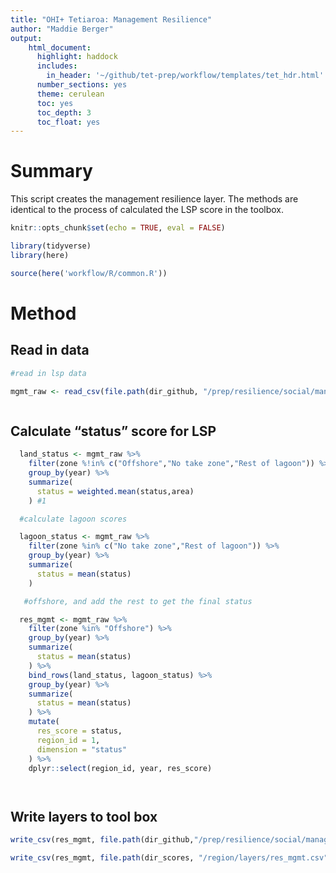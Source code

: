 ```yaml
---
title: "OHI+ Tetiaroa: Management Resilience"
author: "Maddie Berger"
output:
    html_document:
      highlight: haddock
      includes:
        in_header: '~/github/tet-prep/workflow/templates/tet_hdr.html' 
      number_sections: yes
      theme: cerulean
      toc: yes
      toc_depth: 3
      toc_float: yes
---
```


# Summary

This script creates the management resilience layer. The methods are identical to the process of calculated the LSP score in the toolbox. 

```r
knitr::opts_chunk$set(echo = TRUE, eval = FALSE)

library(tidyverse)
library(here)

source(here('workflow/R/common.R'))

```

# Method 

## Read in data 
```r

#read in lsp data 

mgmt_raw <- read_csv(file.path(dir_github, "/prep/resilience/social/management/res_mgmt_raw.csv"))



```



## Calculate "status" score for LSP

```r


  land_status <- mgmt_raw %>%
    filter(zone %!in% c("Offshore","No take zone","Rest of lagoon")) %>%
    group_by(year) %>%
    summarize(
      status = weighted.mean(status,area)
    ) #1

  #calculate lagoon scores

  lagoon_status <- mgmt_raw %>%
    filter(zone %in% c("No take zone","Rest of lagoon")) %>%
    group_by(year) %>%
    summarize(
      status = mean(status)
    )

   #offshore, and add the rest to get the final status

  res_mgmt <- mgmt_raw %>%
    filter(zone %in% "Offshore") %>%
    group_by(year) %>%
    summarize(
      status = mean(status)
    ) %>%
    bind_rows(land_status, lagoon_status) %>%
    group_by(year) %>%
    summarize(
      status = mean(status)
    ) %>%
    mutate(
      res_score = status,
      region_id = 1,
      dimension = "status"
    ) %>% 
    dplyr::select(region_id, year, res_score)




```

## Write layers to tool box

```r

write_csv(res_mgmt, file.path(dir_github,"/prep/resilience/social/management/res_mgmt.csv"))

write_csv(res_mgmt, file.path(dir_scores, "/region/layers/res_mgmt.csv"))

```

